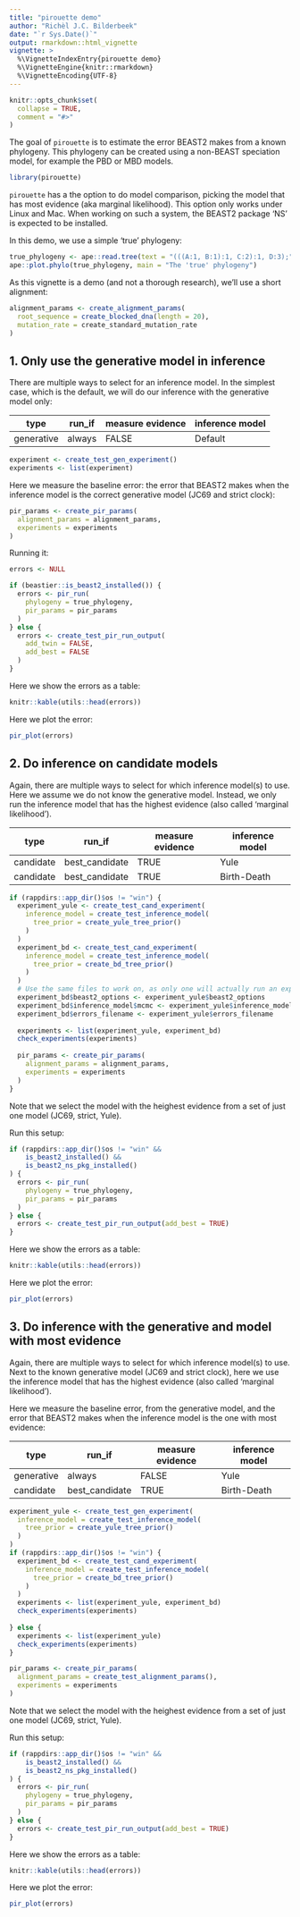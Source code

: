 ```yaml
---
title: "pirouette demo"
author: "Richèl J.C. Bilderbeek"
date: "`r Sys.Date()`"
output: rmarkdown::html_vignette
vignette: >
  %\VignetteIndexEntry{pirouette demo}
  %\VignetteEngine{knitr::rmarkdown}
  %\VignetteEncoding{UTF-8}
---
```


```r
knitr::opts_chunk$set(
  collapse = TRUE,
  comment = "#>"
)
```

The goal of `pirouette` is to estimate the error BEAST2 makes from a known 
phylogeny. This phylogeny can be created using a non-BEAST speciation model,
for example the PBD or MBD models.

```r
library(pirouette)
```

`pirouette` has a the option to do model comparison,
picking the model that has most evidence (aka marginal likelihood).
This option only works under Linux and Mac.
When working on such a system, the BEAST2 package 'NS' is expected
to be installed.

In this demo, we use a simple 'true' phylogeny:

```r
true_phylogeny <- ape::read.tree(text = "(((A:1, B:1):1, C:2):1, D:3);")
ape::plot.phylo(true_phylogeny, main = "The 'true' phylogeny")
```

As this vignette is a demo (and not a thorough research), 
we'll use a short alignment:

```r
alignment_params <- create_alignment_params(
  root_sequence = create_blocked_dna(length = 20),
  mutation_rate = create_standard_mutation_rate
)
```

## 1. Only use the generative model in inference

There are multiple ways to select for an inference model.
In the simplest case, which is the default, 
we will do our inference with the generative model only:

type       | run_if         | measure evidence  | inference model
-----------|----------------|-------------------|-----------
generative | always         |FALSE              | Default

```r
experiment <- create_test_gen_experiment()
experiments <- list(experiment)
```

Here we measure the baseline error: the error that BEAST2 makes
when the inference model is the correct generative 
model (JC69 and strict clock):

```r
pir_params <- create_pir_params(
  alignment_params = alignment_params,
  experiments = experiments
)
```

Running it:

```r
errors <- NULL

if (beastier::is_beast2_installed()) {
  errors <- pir_run(
    phylogeny = true_phylogeny,
    pir_params = pir_params
  )
} else {
  errors <- create_test_pir_run_output(
    add_twin = FALSE,
    add_best = FALSE
  )
}
```

Here we show the errors as a table:

```r
knitr::kable(utils::head(errors))
```

Here we plot the error:

```r
pir_plot(errors)
```

## 2. Do inference on candidate models

Again, there are multiple ways to select for which inference model(s)
to use. Here we assume we do not know the generative model.
Instead, we only run the inference model that has the highest evidence (also
called 'marginal likelihood'). 

type       | run_if         | measure evidence | inference model
-----------|----------------|------------------|----------------
candidate  | best_candidate |TRUE              |Yule       
candidate  | best_candidate |TRUE              |Birth-Death

```r
if (rappdirs::app_dir()$os != "win") {
  experiment_yule <- create_test_cand_experiment(
    inference_model = create_test_inference_model(
      tree_prior = create_yule_tree_prior()  
    ) 
  )
  experiment_bd <- create_test_cand_experiment(
    inference_model = create_test_inference_model(
      tree_prior = create_bd_tree_prior()  
    ) 
  )
  # Use the same files to work on, as only one will actually run an experiment
  experiment_bd$beast2_options <- experiment_yule$beast2_options
  experiment_bd$inference_model$mcmc <- experiment_yule$inference_model$mcmc
  experiment_bd$errors_filename <- experiment_yule$errors_filename
    
  experiments <- list(experiment_yule, experiment_bd)
  check_experiments(experiments)
  
  pir_params <- create_pir_params(
    alignment_params = alignment_params,
    experiments = experiments
  )
}
```

Note that we select the model with the heighest evidence from a set of
just one model (JC69, strict, Yule).

Run this setup:

```r
if (rappdirs::app_dir()$os != "win" && 
    is_beast2_installed() &&
    is_beast2_ns_pkg_installed()
) {
  errors <- pir_run(
    phylogeny = true_phylogeny,
    pir_params = pir_params
  )
} else {
  errors <- create_test_pir_run_output(add_best = TRUE)
}
```

Here we show the errors as a table:

```r
knitr::kable(utils::head(errors))
```

Here we plot the error:

```r
pir_plot(errors)
```


## 3. Do inference with the generative and model with most evidence

Again, there are multiple ways to select for which inference model(s)
to use. Next to the known generative model (JC69 and strict clock),
here we use the inference model that has the highest evidence (also
called 'marginal likelihood'). 

Here we measure the baseline error, from the generative model,
and the error that BEAST2 makes
when the inference model is the one with most evidence:

type       | run_if         | measure evidence | inference model
-----------|----------------|------------------|----------------
generative | always         |FALSE             |Yule       
candidate  | best_candidate |TRUE              |Birth-Death

```r
experiment_yule <- create_test_gen_experiment(
  inference_model = create_test_inference_model(
    tree_prior = create_yule_tree_prior()  
  ) 
)
if (rappdirs::app_dir()$os != "win") {
  experiment_bd <- create_test_cand_experiment(
    inference_model = create_test_inference_model(
      tree_prior = create_bd_tree_prior()  
    ) 
  )
  experiments <- list(experiment_yule, experiment_bd)
  check_experiments(experiments)
  
} else {
  experiments <- list(experiment_yule)
  check_experiments(experiments)
}

pir_params <- create_pir_params(
  alignment_params = create_test_alignment_params(),
  experiments = experiments
)
```

Note that we select the model with the heighest evidence from a set of
just one model (JC69, strict, Yule).

Run this setup:

```r
if (rappdirs::app_dir()$os != "win" && 
    is_beast2_installed() &&
    is_beast2_ns_pkg_installed()
) {
  errors <- pir_run(
    phylogeny = true_phylogeny,
    pir_params = pir_params
  )
} else {
  errors <- create_test_pir_run_output(add_best = TRUE)
}
```

Here we show the errors as a table:

```r
knitr::kable(utils::head(errors))
```

Here we plot the error:

```r
pir_plot(errors)
```
